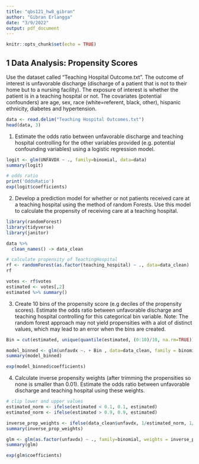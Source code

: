 ```yaml
---
title: "qbs121_hw8_gibran"
author: "Gibran Erlangga"
date: "3/9/2022"
output: pdf_document
---
```


```r
knitr::opts_chunk$set(echo = TRUE)
```

## 1 Data Analysis: Propensity Scores

Use the dataset called “Teaching Hospital Outcome.txt”. The outcome of interest is unfavorable discharge (discharge of a patient that is not to their home but to a nursing facility). The exposure of interest is whether the patient is in a teaching hospital or not. The covariates (potential confounders) are age, sex, race (white=referent, black, other), hispanic ethnicity, diabetes and hypertension.
``` r
data <- read.delim("Teaching Hospital Outcomes.txt")
head(data, 3)
```

1. Estimate the odds ratio between unfavorable discharge and teaching hospital controlling for the other variables provided (e.g. potential confounding variables) using a logistic regression model.
``` r
logit <- glm(UNFAVDX ~ ., family=binomial, data=data)
summary(logit)

# odds ratio
print('OddsRatio')
exp(logit$coefficients)
```

2. Develop a prediction model for whether or not patients received care at a teaching hospital using the method of random Forests. Use this model to calculate the propensity of receiving care at a teaching hospital.
``` r
library(randomForest)
library(tidyverse)
library(janitor)

data %>%
  clean_names() -> data_clean

# calculate propensity of TeachingHospital
rf <- randomForest(as.factor(teaching_hospital) ~ ., data=data_clean)
rf

votes <- rf$votes
estimated <- votes[,2]
estimated %>% summary()
```
3. Create 10 bins of the propensity score (e.g deciles of the propensity scores). Estimate the odds ratio between unfavorable discharge and teaching hospital controlling for this categorical bin variable. Note: The random forest approach may not yield propensities with a alot of distinct values, which may lead to an error when the bins are created.
``` r
Bin = cut(estimated, unique(quantile(estimated, (0:10)/10, na.rm=TRUE)))

model_binned <- glm(unfavdx ~. + Bin , data=data_clean, family = binomial)
summary(model_binned)

exp(model_binned$coefficients)
```

4. Calculate inverse propensity weights (after trimming the propensities so none is smaller than 0.01). Estimate the odds ratio between unfavorable discharge and teaching hospital using these weights.
``` r
# clip lower and upper values
estimated_norm <- ifelse(estimated < 0.1, 0.1, estimated)
estimated_norm <- ifelse(estimated > 0.9, 0.9, estimated)

inverse_prop_weights <- ifelse(data_clean$unfavdx, 1/estimated_norm, 1/(1-estimated_norm))
summary(inverse_prop_weights)

glm <- glm(as.factor(unfavdx) ~ ., family=binomial, weights = inverse_prop_weights, data=data_clean)
summary(glm)

exp(glm$coefficients)
```